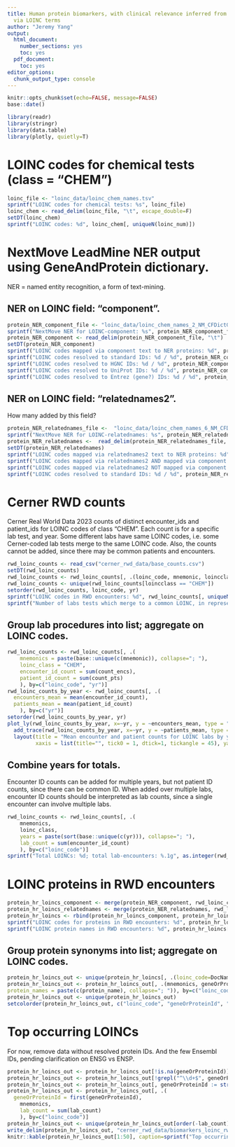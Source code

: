 ```yaml
---
title: Human protein biomarkers, with clinical relevance inferred from Cerner RealWorldData
  via LOINC terms
author: "Jeremy Yang"
output:
  html_document: 
    number_sections: yes
    toc: yes
  pdf_document:
    toc: yes
editor_options:
  chunk_output_type: console
---
```


```r
knitr::opts_chunk$set(echo=FALSE, message=FALSE)
base::date()
```

```r
library(readr)
library(stringr)
library(data.table)
library(plotly, quietly=T)
```

# LOINC codes for chemical tests (class = "CHEM")

```r
loinc_file <- "loinc_data/loinc_chem_names.tsv"
sprintf("LOINC codes for chemical tests: %s", loinc_file)
loinc_chem <- read_delim(loinc_file, "\t", escape_double=F)
setDT(loinc_chem)
sprintf("LOINC codes: %d", loinc_chem[, uniqueN(loinc_num)])
```

# NextMove LeadMine NER output using GeneAndProtein dictionary.

NER = named entity recognition, a form of text-mining.

## NER on LOINC field: "component".

```r
protein_NER_component_file <- "loinc_data/loinc_chem_names_2_NM_CFDictGeneAndProtein_leadmine.tsv"
sprintf("NextMove NER for LOINC-component: %s", protein_NER_component_file)
protein_NER_component <- read_delim(protein_NER_component_file, "\t")
setDT(protein_NER_component)
sprintf("LOINC codes mapped via component text to NER proteins: %d", protein_NER_component[, uniqueN(DocName)])
sprintf("LOINC codes resolved to standard IDs: %d / %d", protein_NER_component[!is.na(ResolvedForm), uniqueN(DocName)], protein_NER_component[, uniqueN(DocName)])
sprintf("LOINC codes resolved to HGNC IDs: %d / %d", protein_NER_component[!is.na(ResolvedForm) & grepl("^HGNC", ResolvedForm), uniqueN(DocName)], protein_NER_component[, uniqueN(DocName)])
sprintf("LOINC codes resolved to UniProt IDs: %d / %d", protein_NER_component[!is.na(ResolvedForm) & grepl("^[A-Z]\\d+$", ResolvedForm), uniqueN(DocName)], protein_NER_component[, uniqueN(DocName)])
sprintf("LOINC codes resolved to Entrez (gene?) IDs: %d / %d", protein_NER_component[!is.na(ResolvedForm) & grepl("^\\d+$", ResolvedForm), uniqueN(DocName)], protein_NER_component[, uniqueN(DocName)])
```

## NER on LOINC field: "relatednames2".

How many added by this field?

```r
protein_NER_relatednames_file <-  "loinc_data/loinc_chem_names_6_NM_CFDictGeneAndProtein_leadmine.tsv"
sprintf("NextMove NER for LOINC-relatednames: %s", protein_NER_relatednames_file)
protein_NER_relatednames <-  read_delim(protein_NER_relatednames_file, "\t")
setDT(protein_NER_relatednames)
sprintf("LOINC codes mapped via relatednames2 text to NER proteins: %d", protein_NER_relatednames[, uniqueN(DocName)])
sprintf("LOINC codes mapped via relatednames2 AND mapped via component: %d", length(intersect(protein_NER_relatednames[, DocName], protein_NER_component[, DocName])))
sprintf("LOINC codes mapped via relatednames2 NOT mapped via component: %d", length(setdiff(protein_NER_relatednames[, DocName], protein_NER_component[, DocName])))
sprintf("LOINC codes resolved to standard IDs: %d / %d", protein_NER_relatednames[!is.na(ResolvedForm), uniqueN(DocName)], protein_NER_relatednames[, uniqueN(DocName)])

```

# Cerner RWD counts

Cerner Real World Data 2023 counts of distinct encounter\_ids and patient\_ids for LOINC codes of class "CHEM". Each count is for a specific lab test, and year. Some different labs have same LOINC codes, i.e. some Cerner-coded lab tests merge to the same LOINC code. Also, the counts cannot be added, since there may be common patients and encounters. 

```r
rwd_loinc_counts <- read_csv("cerner_rwd_data/base_counts.csv")
setDT(rwd_loinc_counts)
rwd_loinc_counts <- rwd_loinc_counts[, .(loinc_code, mnemonic, loincclass, yr, count_encs, count_pts)]
rwd_loinc_counts <- unique(rwd_loinc_counts[loincclass == "CHEM"])
setorder(rwd_loinc_counts, loinc_code, yr)
sprintf("LOINC codes in RWD encounters: %d", rwd_loinc_counts[, uniqueN(loinc_code)])
sprintf("Number of labs tests which merge to a common LOINC, in representative year 2021: %d / %d", sum(duplicated(rwd_loinc_counts[yr == "2021", .(loinc_code)])), nrow(rwd_loinc_counts[yr == "2021", .(loinc_code)]))
```

## Group lab procedures into list; aggregate on LOINC codes.

```r
rwd_loinc_counts <- rwd_loinc_counts[, .(
	mnemonics = paste(base::unique(c(mnemonic)), collapse="; "),
	loinc_class = "CHEM",
	encounter_id_count = sum(count_encs),
	patient_id_count = sum(count_pts)
	), by=c("loinc_code", "yr")]
rwd_loinc_counts_by_year <- rwd_loinc_counts[, .(
  encounters_mean = mean(encounter_id_count),
  patients_mean = mean(patient_id_count) 
	), by=c("yr")]
setorder(rwd_loinc_counts_by_year, yr)
plot_ly(rwd_loinc_counts_by_year, x=~yr, y = ~encounters_mean, type = "bar", name = "mean(nEncounters)") %>%
  add_trace(rwd_loinc_counts_by_year, x=~yr, y = ~patients_mean, type = "bar", name = "mean(nPatients)") %>%
  layout(title = "Mean encounter and patient counts for LOINC labs by year",
         xaxis = list(title="", tick0 = 1, dtick=1, tickangle = 45), yaxis = list(title="N"), legend = list(x = .1, y = .9))
```

## Combine years for totals.

Encounter ID counts can be added for multiple years, but not patient ID counts, since there can be common ID. When added over multiple labs, encounter ID counts should be interpreted as lab counts, since a single encounter can involve multiple labs.

```r
rwd_loinc_counts <- rwd_loinc_counts[, .(
	mnemonics,
	loinc_class,
	years = paste(sort(base::unique(c(yr))), collapse="; "),
	lab_count = sum(encounter_id_count)
	), by=c("loinc_code")]
sprintf("Total LOINCs: %d; total lab-encounters: %.1g", as.integer(rwd_loinc_counts[, uniqueN(loinc_code)]), rwd_loinc_counts[, sum(lab_count)])
```

# LOINC proteins in RWD encounters

```r
protein_hr_loincs_component <- merge(protein_NER_component, rwd_loinc_counts, by.x="DocName", by.y="loinc_code", all=F)
protein_hr_loincs_relatednames <- merge(protein_NER_relatednames, rwd_loinc_counts, by.x="DocName", by.y="loinc_code", all=F)
protein_hr_loincs <- rbind(protein_hr_loincs_component, protein_hr_loincs_relatednames)
sprintf("LOINC codes for proteins in RWD encounters: %d", protein_hr_loincs[, uniqueN(DocName)])
sprintf("LOINC protein names in RWD encounters: %d", protein_hr_loincs[, uniqueN(EntityText)])
```

## Group protein synonyms into list; aggregate on LOINC codes.

```r
protein_hr_loincs_out <- unique(protein_hr_loincs[, .(loinc_code=DocName, geneOrProteinId = ResolvedForm, mnemonics, protein_name=EntityText, lab_count)])
protein_hr_loincs_out <- protein_hr_loincs_out[, .(mnemonics, geneOrProteinId,
protein_names = paste(c(protein_name), collapse="; ")), by=c("loinc_code", "lab_count")]
protein_hr_loincs_out <- unique(protein_hr_loincs_out)
setcolorder(protein_hr_loincs_out, c("loinc_code", "geneOrProteinId", "mnemonics", "protein_names", "lab_count"))
```

# Top occurring LOINCs

For now, remove data without resolved protein IDs. And the few Ensembl IDs, pending clarification on ENSG vs ENSP.

```r
protein_hr_loincs_out <- protein_hr_loincs_out[!is.na(geneOrProteinId)]
protein_hr_loincs_out <- protein_hr_loincs_out[!grepl("^\\d+$", geneOrProteinId)]
protein_hr_loincs_out <- protein_hr_loincs_out[, geneOrProteinId := str_replace(geneOrProteinId, "^([A-Z]\\d+)$", "UNIPROT:\\1")]
protein_hr_loincs_out <- protein_hr_loincs_out[, .(
  geneOrProteinId = first(geneOrProteinId),
	mnemonics,
	lab_count = sum(lab_count)
	), by=c("loinc_code")]
protein_hr_loincs_out <- unique(protein_hr_loincs_out[order(-lab_count)])
write_delim(protein_hr_loincs_out, "cerner_rwd_data/biomarkers_loinc_rwd_out.tsv", delim="\t")
knitr::kable(protein_hr_loincs_out[1:50], caption=sprintf("Top occurring LOINCs (top %d / %d, with %d unique gene-protein IDs)", 50, protein_hr_loincs_out[, .N], protein_hr_loincs_out[, uniqueN(geneOrProteinId)]))
```

